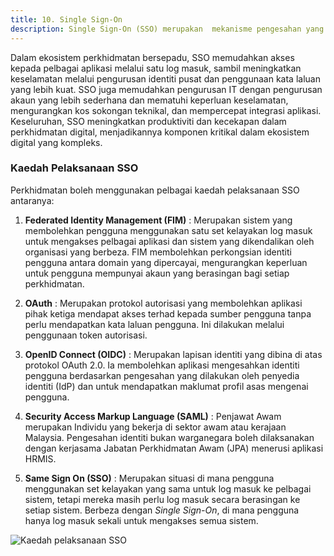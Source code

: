 ```yaml
---
title: 10. Single Sign-On
description: Single Sign-On (SSO) merupakan  mekanisme pengesahan yang membolehkan pengguna log masuk sekali sahaja untuk mengakses pelbagai aplikasi atau perkhidmatan yang berlainan tanpa perlu log masuk berulang kali. SSO mengintegrasikan pelbagai sistem dan aplikasi di bawah satu identiti pengguna (MyDigitalID), menjadikan pengalaman pengguna lebih lancar dan efisien.
---
```

Dalam ekosistem perkhidmatan bersepadu, SSO memudahkan akses kepada pelbagai aplikasi melalui satu log masuk, sambil meningkatkan keselamatan melalui pengurusan identiti pusat dan penggunaan kata laluan yang lebih kuat. SSO juga memudahkan pengurusan IT dengan pengurusan akaun yang lebih sederhana dan mematuhi keperluan keselamatan, mengurangkan kos sokongan teknikal, dan mempercepat integrasi aplikasi. Keseluruhan, SSO meningkatkan produktiviti dan kecekapan dalam perkhidmatan digital, menjadikannya komponen kritikal dalam ekosistem digital yang kompleks.

### Kaedah Pelaksanaan SSO

Perkhidmatan boleh menggunakan pelbagai kaedah pelaksanaan SSO antaranya:

1. **Federated Identity Management (FIM)** : Merupakan sistem yang membolehkan pengguna menggunakan satu set kelayakan log masuk untuk mengakses pelbagai aplikasi dan sistem yang dikendalikan oleh organisasi yang berbeza. FIM membolehkan perkongsian identiti pengguna antara domain yang dipercayai, mengurangkan keperluan untuk pengguna mempunyai akaun yang berasingan bagi setiap perkhidmatan.

2. **OAuth** : Merupakan protokol autorisasi yang membolehkan aplikasi pihak ketiga mendapat akses terhad kepada sumber pengguna tanpa perlu mendapatkan kata laluan pengguna. Ini dilakukan melalui penggunaan token autorisasi.

3. **OpenID Connect (OIDC)** : Merupakan lapisan identiti yang dibina di atas protokol OAuth 2.0. Ia membolehkan aplikasi mengesahkan identiti pengguna berdasarkan pengesahan yang dilakukan oleh penyedia identiti (IdP) dan untuk mendapatkan maklumat profil asas mengenai pengguna.

4. **Security Access Markup Language (SAML)** : Penjawat Awam merupakan Individu yang bekerja di sektor awam atau kerajaan Malaysia. Pengesahan identiti bukan warganegara boleh dilaksanakan dengan kerjasama Jabatan Perkhidmatan Awam (JPA) menerusi aplikasi HRMIS.

5. **Same Sign On (SSO)** : Merupakan situasi di mana pengguna menggunakan set kelayakan yang sama untuk log masuk ke pelbagai sistem, tetapi mereka masih perlu log masuk secara berasingan ke setiap sistem. Berbeza dengan *Single Sign-On*, di mana pengguna hanya log masuk sekali untuk mengakses semua sistem.

![Kaedah pelaksanaan SSO](/images/docs/sso1.png)